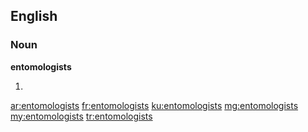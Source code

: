 ==English==

===Noun===
'''entomologists'''

# {{plural of|[[entomologist]]}}

[[ar:entomologists]]
[[fr:entomologists]]
[[ku:entomologists]]
[[mg:entomologists]]
[[my:entomologists]]
[[tr:entomologists]]